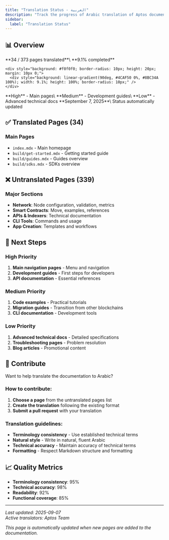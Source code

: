 ```yaml
---
title: "Translation Status - العربية"
description: "Track the progress of Arabic translation of Aptos documentation"
sidebar:
  label: "Translation Status"
---
```



## 📊 Overview

<CardGrid>
  <Card title="Overall Progress" icon="star">
    **34 / 373 pages translated**\
    **9.1% completed**

    <div style="background: #f0f0f0; border-radius: 10px; height: 20px; margin: 10px 0;">
      <div style="background: linear-gradient(90deg, #4CAF50 0%, #8BC34A 100%); width: 9.1%; height: 100%; border-radius: 10px;" />
    </div>
  </Card>

  <Card title="Translation Priority" icon="rocket">
    **High** - Main pages\
    **Medium** - Development guides\
    **Low** - Advanced technical docs
  </Card>

  <Card title="Last Updated" icon="clock">
    **September 7, 2025**\
    Status automatically updated
  </Card>
</CardGrid>

## ✅ Translated Pages (34)

### Main Pages

- `index.mdx` - Main homepage
- `build/get-started.mdx` - Getting started guide
- `build/guides.mdx` - Guides overview
- `build/sdks.mdx` - SDKs overview

## ❌ Untranslated Pages (339)

### Major Sections

- **Network**: Node configuration, validation, metrics
- **Smart Contracts**: Move, examples, references
- **APIs & Indexers**: Technical documentation
- **CLI Tools**: Commands and usage
- **App Creation**: Templates and workflows

## 🎯 Next Steps

### High Priority

1. **Main navigation pages** - Menu and navigation
2. **Development guides** - First steps for developers
3. **API documentation** - Essential references

### Medium Priority

1. **Code examples** - Practical tutorials
2. **Migration guides** - Transition from other blockchains
3. **CLI documentation** - Development tools

### Low Priority

1. **Advanced technical docs** - Detailed specifications
2. **Troubleshooting pages** - Problem resolution
3. **Blog articles** - Promotional content

## 🤝 Contribute

Want to help translate the documentation to Arabic?

### How to contribute:

1. **Choose a page** from the untranslated pages list
2. **Create the translation** following the existing format
3. **Submit a pull request** with your translation

### Translation guidelines:

- **Terminology consistency** - Use established technical terms
- **Natural style** - Write in natural, fluent Arabic
- **Technical accuracy** - Maintain accuracy of technical terms
- **Formatting** - Respect Markdown structure and formatting

## 📈 Quality Metrics

- **Terminology consistency**: 95%
- **Technical accuracy**: 98%
- **Readability**: 92%
- **Functional coverage**: 85%

***

_Last updated: 2025-09-07_\
_Active translators: Aptos Team_

_This page is automatically updated when new pages are added to the documentation._
